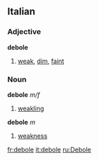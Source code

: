 ==Italian==
===Adjective===
'''debole'''
#[[weak]], [[dim]], [[faint]]
===Noun===
'''debole''' ''m/f''
#[[weakling]]
'''debole''' ''m''
#[[weakness]]

[[fr:debole]]
[[it:debole]]
[[ru:Debole]]